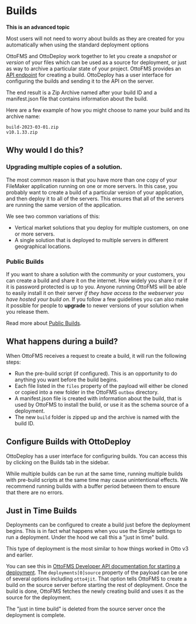 
# Builds

<Callout type="warning">

**This is an advanced topic**

<span>
  Most users will not need to worry about builds as they are created for you
  automatically when using the standard deployment options
</span>

</Callout>

OttoFMS and OttoDeploy work together to let you create a _snapshot_ or _version_
of your files which can be used as a source for deployment, or just as way to archive
a particular state of your project. OttoFMS provides an [API endpoint](/apidoc#tag/Build)
for creating a build. OttoDeploy has a user interface for configuring the builds
and sending it to the API on the server.

The end result is a Zip Archive named after your build ID and a manifest.json file that contains information about the build.

Here are a few example of how you might choose to name your build and its archive name:

```
build-2023-03-01.zip
v10.1.33.zip
```

## Why would I do this?

### Upgrading multiple copies of a solution.

The most common reason is that you have more than one copy of your FileMaker application running on one or more servers. In this case, you probably want to create a build of a particular version of your application, and then deploy it to all of the servers. This ensures that all of the servers are running the same version of the application.

We see two common variations of this:

- Vertical market solutions that you deploy for multiple customers, on one or more servers.
- A single solution that is deployed to multiple servers in different geographical locations.

### Public Builds

If you want to share a solution with the community or your customers, you can create a build and share it on the internet. How widely you share it or if it is password protected is up to you. Anyone running OttoFMS will be able to easily install it on their server _if they have access to the webserver you have hosted your build on_. If you follow a few guidelines you can also make it possible for people to **upgrade** to newer versions of your solution when you release them.

Read more about [Public Builds](/concepts/public-builds).

## What happens during a build?

When OttoFMS receives a request to create a build, it will run the following steps:

- Run the pre-build script (if configured). This is an opportunity to do anything you want before the build begins.
- Each file listed in the `files` property of the payload will either be cloned or copied into a new folder in the OttoFMS `outbox` directory.
- A manifest.json file is created with information about the build, that is used by OttoFMS to install the build, or use it as the schema source of a deployment.
- The new `build` folder is zipped up and the archive is named with the build ID.

## Configure Builds with OttoDeploy

OttoDeploy has a user interface for configuring builds. You can access this by clicking on the Builds tab in the sidebar.

<Callout type="warning">
  While multiple builds can be run at the same time, running multiple builds
  with pre-build scripts at the same time may cause unintentional effects. We
  recommend running builds with a buffer period between them to ensure that
  there are no errors.
</Callout>

## Just in Time Builds

Deployments can be configured to create a build just before the deployment begins. This is in fact what happens when you use the Simple settings to run a deployment. Under the hood we call this a "just in time" build.

This type of deployment is the most similar to how things worked in Otto v3 and earlier.

You can see this in [OttoFMS Developer API documentation for starting a deployment](/apidoc#tag/Deployment/operation/PostOttoApiDeployment). The `deployments[0]source` property of the payload can be one of several options including `otto4jit`. That option tells OttoFMS to create a build on the source server before starting the rest of deployment. Once the build is done, OttoFMS fetches the newly creating build and uses it as the source for the deployment.

The "just in time build" is deleted from the source server once the deployment is complete.